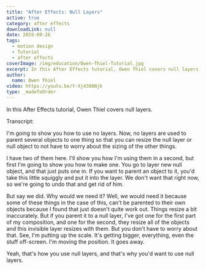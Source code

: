 ```yaml
---
title: "After Effects: Null Layers"
active: true
category: after effects
downloadLink: null
date: 2019-09-26
tags:
  - motion design
  - Tutorial
  - after effects
coverImage: /img/education/Owen-Thiel-Tutorial.jpg
excerpt: In this After Effects tutorial, Owen Thiel covers null layers, parenting them, and how they're benneficial.
author:
  name: Owen Thiel
video: https://youtu.be/Y-Xj4386Njk
type: _madeToOrder
---
```


In this After Effects tutorial, Owen Thiel covers null layers.

Transcript:

I'm going to show you how to use no layers. Now, no layers are used to parent several objects to one thing so that you can resize the null layer or null object to not have to worry about the sizing of the other things.

I have two of them here. I'll show you how I'm using them in a second, but first I'm going to show you how to make one. You go to layer new null object, and that just puts one in. If you want to parent an object to it, you'd take this little squiggly and put it into the layer. We don't want that right now, so we're going to undo that and get rid of him.

But say we did. Why would we need it? Well, we would need it because some of these things in the case of this, can't be parented to their own objects because I found that just doesn't quite work out. Things resize a bit inaccurately. But if you parent it to a null layer, I've got one for the first part of my composition, and one for the second, they resize all of the objects and this invisible layer resizes with them. But you don't have to worry about that. See, I'm putting up the scale. It's getting bigger, everything, even the stuff off-screen. I'm moving the position. It goes away.

Yeah, that's how you use null layers, and that's why you'd want to use null layers.

